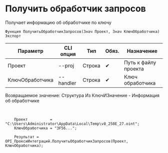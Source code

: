 ﻿---
sidebar_position: 3
---


# Получить обработчик запросов
 Получает информацию об обработчике по ключу



`Функция ПолучитьОбработчикЗапросов(Знач Проект, Знач КлючОбработчика) Экспорт`

  | Параметр | CLI опция | Тип | Обяз. | Назначение |
  |-|-|-|-|-|
  | Проект | --proj | Строка | &#x2714; | Путь к файлу проекта |
  | КлючОбработчика | --handler | Строка | &#x2714; | Ключ обработчика |

  
  Возвращаемое значение:   Структура Из КлючИЗначение - Информация об обработчике

<br/>




```bsl title="Пример использования для 1С:Предприятие/OneScript"
    Проект          = "C:\Users\Administrator\AppData\Local\Temp\v8_250E_27.oint";
    КлючОбработчика = "3F56...";

    Результат = OPI_ПроксиИнтеграций.ПолучитьОбработчикЗапросов(Проект, КлючОбработчика);
```
    




